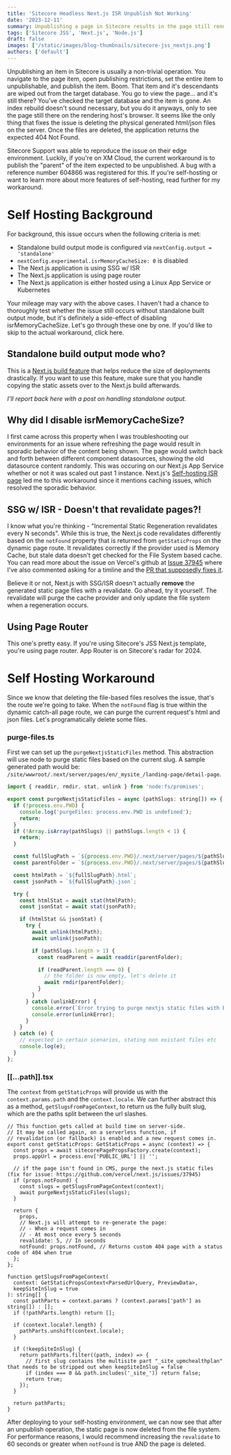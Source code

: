 ```yaml
---
title: 'Sitecore Headless Next.js ISR Unpublish Not Working'
date: '2023-12-11'
summary: Unpublishing a page in Sitecore results in the page still rendering in the browser, even after the revalidation period. Depending on your hosting configuration, a different workaround may be appropriate.
tags: ['Sitecore JSS', 'Next.js', 'Node.js']
draft: false
images: ['/static/images/blog-thumbnails/sitecore-jss_nextjs.png']
authors: ['default']
---
```


Unpublishing an item in Sitecore is usually a non-trivial operation. You navigate to the page item, open publishing restrictions, set the entire item to unpublishable, and publish the item. Boom. That item and it's descendants are wiped out from the target database. You go to view the page... and it's still there? You've checked the target database and the item is gone. An index rebuild doesn't sound necessary, but you do it anyways, only to see the page still there on the rendering host's browser. It seems like the only thing that fixes the issue is deleting the physical generated html/json files on the server. Once the files are deleted, the application returns the expected 404 Not Found.

Sitecore Support was able to reproduce the issue on their edge environment. Luckily, if you're on XM Cloud, the current workaround is to publish the "parent" of the item expected to be unpublished. A bug with a reference number 604866 was registered for this. If you're self-hosting or want to learn more about more features of self-hosting, read further for my workaround.

# Self Hosting Background
For background, this issue occurs when the following criteria is met:

- Standalone build output mode is configured via `nextConfig.output = 'standalone'`
- `nextConfig.experimental.isrMemoryCacheSize: 0` is disabled
- The Next.js application is using SSG w/ ISR
- The Next.js application is using page router
- The Next.js application is either hosted using a Linux App Service or Kubernetes

Your mileage may vary with the above cases. I haven't had a chance to thoroughly test whether the issue still occurs without standalone built output mode, but it's definitely a side-effect of disabling isrMemoryCacheSize. Let's go through these one by one. If you'd like to skip to the actual workaround, click here.

## Standalone build output mode who?
This is a [Next.js build feature](https://nextjs.org/docs/pages/api-reference/next-config-js/output) that helps reduce the size of deployments drastically. If you want to use this feature, make sure that you handle copying the static assets over to the Next.js build afterwards.

*I'll report back here with a post on handling standalone output.*

## Why did I disable isrMemoryCacheSize?
I first came across this property when I was troubleshooting our environments for an issue where refreshing the page would result in sporadic behavior of the content being shown. The page would switch back and forth between different component datasources, showing the old datasource content randomly. This was occuring on our Next.js App Service whether or not it was scaled out past 1 instance. Next.js's [Self-hosting ISR page](https://nextjs.org/docs/pages/building-your-application/data-fetching/incremental-static-regeneration#self-hosting-isr) led me to this workaround since it mentions caching issues, which resolved the sporadic behavior.

## SSG w/ ISR - Doesn't that revalidate pages?!
I know what you're thinking - "Incremental Static Regeneration revalidates every N seconds". While this is true, the Next.js code revalidates differently based on the `notFound` property that is returned from `getStaticProps` on the dynamic page route. It revalidates correctly if the provider used is Memory Cache, but stale data doesn't get checked for the File System based cache. You can read more about the issue on Vercel's github at [Issue 37945](https://github.com/vercel/next.js/issues/37945) where I've also commented asking for a timline and the [PR that supposedly fixes it](https://github.com/vercel/next.js/pull/55107).

Believe it or not, Next.js with SSG/ISR doesn't actually **remove** the generated static page files with a revalidate. Go ahead, try it yourself. The revalidate will purge the cache provider and only update the file system when a regeneration occurs.

## Using Page Router
This one's pretty easy. If you're using Sitecore's JSS Next.js template, you're using page router. App Router is on Sitecore's radar for 2024.

# Self Hosting Workaround
Since we know that deleting the file-based files resolves the issue, that's the route we're going to take. When the `notFound` flag is true within the dynamic catch-all page route, we can purge the current request's html and json files. Let's programatically delete some files.

### purge-files.ts
First we can set up the `purgeNextjsStaticFiles` method. This abstraction will use node to purge static files based on the current slug. A sample generated path would be: `/site/wwwroot/.next/server/pages/en/_mysite_/landing-page/detail-page`.

```javascript
import { readdir, rmdir, stat, unlink } from 'node:fs/promises';

export const purgeNextjsStaticFiles = async (pathSlugs: string[]) => {
  if (!process.env.PWD) {
    console.log('purgeFiles: process.env.PWD is undefined');
    return;
  }
  if (!Array.isArray(pathSlugs) || pathSlugs.length < 1) {
    return;
  }

  const fullSlugPath = `${process.env.PWD}/.next/server/pages/${pathSlugs.join('/')}`;
  const parentFolder = `${process.env.PWD}/.next/server/pages/${pathSlugs.slice(0, pathSlugs.length - 1).join('/')}`;

  const htmlPath = `${fullSlugPath}.html`;
  const jsonPath = `${fullSlugPath}.json`;

  try {
    const htmlStat = await stat(htmlPath);
    const jsonStat = await stat(jsonPath);

    if (htmlStat && jsonStat) {
      try {
        await unlink(htmlPath);
        await unlink(jsonPath);

        if (pathSlugs.length > 1) {
          const readParent = await readdir(parentFolder);

          if (readParent.length === 0) {
            // the folder is now empty, let's delete it
            await rmdir(parentFolder);
          }
        }
      } catch (unlinkError) {
        console.error(`Error trying to purge nextjs static files with base (ending in .json or .html) ${fullSlugPath}`);
        console.error(unlinkError);
      }
    }
  } catch (e) {
    // expected in certain scenarios, stating non existant files etc
    console.log(e);
  }
};
```

### [[...path]].tsx
The `context` from `getStaticProps` will provide us with the `context.params.path` and the `context.locale`. We can further abstract this as a method, `getSlugsFromPageContext`, to return us the fully built slug, which are the paths split between the url slashes.

```tsx
// This function gets called at build time on server-side.
// It may be called again, on a serverless function, if
// revalidation (or fallback) is enabled and a new request comes in.
export const getStaticProps: GetStaticProps = async (context) => {
  const props = await sitecorePagePropsFactory.create(context);
  props.appUrl = process.env['PUBLIC_URL'] || '';

  // if the page isn't found in CMS, purge the next.js static files (fix for issue: https://github.com/vercel/next.js/issues/37945)
  if (props.notFound) {
    const slugs = getSlugsFromPageContext(context);
    await purgeNextjsStaticFiles(slugs);
  }

  return {
    props,
    // Next.js will attempt to re-generate the page:
    // - When a request comes in
    // - At most once every 5 seconds
    revalidate: 5, // In seconds
    notFound: props.notFound, // Returns custom 404 page with a status code of 404 when true
  };
};

function getSlugsFromPageContext(
  context: GetStaticPropsContext<ParsedUrlQuery, PreviewData>,
  keepSiteInSlug = true
): string[] {
  const pathParts = context.params ? (context.params['path'] as string[]) : [];
  if (!pathParts.length) return [];

  if (context.locale?.length) {
    pathParts.unshift(context.locale);
  }

  if (!keepSiteInSlug) {
    return pathParts.filter((path, index) => {
      // first slug contains the multisite part "_site_upmchealthplan" that needs to be stripped out when keepSiteInSlug = false
      if (index === 0 && path.includes('_site_')) return false;
      return true;
    });
  }

  return pathParts;
}
```

After deploying to your self-hosting environment, we can now see that after an unpublish operation, the static page is now deleted from the file system. For performance reasons, I would recommend increasing the `revalidate` to 60 seconds or greater when `notFound` is true AND the page is deleted.